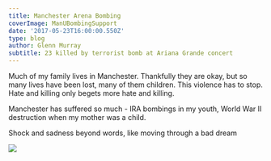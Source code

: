---
title: Manchester Arena Bombing
coverImage: ManUBombingSupport
date: '2017-05-23T16:00:00.550Z'
type: blog
author: Glenn Murray
subtitle: 23 killed by terrorist bomb at Ariana Grande concert
---

Much of my family lives in Manchester. Thankfully they are okay, but so many lives have been lost, many of them children. This violence has to stop. Hate and killing only begets more hate and killing.

Manchester has suffered so much - IRA bombings in my youth, World War II destruction when my mother was a child.

Shock and sadness beyond words, like moving through a bad dream

<Image src="ManchesterStrong2017"  />


